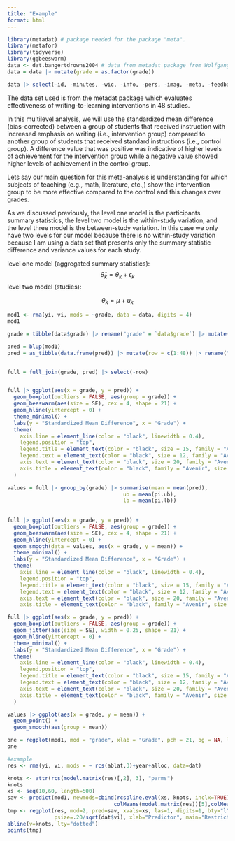 ```yaml
---
title: "Example"
format: html
---
```



```r
library(metadat) # package needed for the package "meta".
library(metafor)
library(tidyverse)
library(ggbeeswarm)
data <- dat.bangertdrowns2004 # data from metadat package from Wolfgang Viechtbauer
data = data |> mutate(grade = as.factor(grade))
```


```r
data |> select(-id, -minutes, -wic, -info, -pers, -imag, -meta, -feedback) |> slice(1:8)
```


The data set used is from the metadat package which evaluates effectiveness of writing-to-learning interventions in 48 studies.  

In this multilevel analysis, we will use the standardized mean difference (bias-corrected) between a group of students that received instruction with increased emphasis on writing (i.e., intervention group) compared to another group of students that received standard instructions (i.e., control group). A difference value that was positive was indicative of higher levels of achievement for the intervention group while a negative value showed higher levels of achievement in the control group.  

Lets say our main question for this meta-analysis is understanding for which subjects of teaching (e.g., math, literature, etc.,) show the intervention group to be more effective compared to the control and this changes over grades.  

As we discussed previously, the level one model is the participants summary statistics, the level two model is the within-study variation, and the level three model is the between-study variation. In this case we only have two levels for our model because there is no within-study variation because I am using a data set that presents only the summary statistic difference and variance values for each study. 


level one model (aggregated summary statistics):  
$$\hat{\theta}_{k} = \theta_{k} + \epsilon_{k}$$
level two model (studies): 

$$\theta_k = \mu + u_k$$

```r
mod1 <- rma(yi, vi, mods = ~grade, data = data, digits = 4)
mod1

grade = tibble(data$grade) |> rename("grade" = `data$grade`) |> mutate(row = c(1:48))

pred = blup(mod1)
pred = as_tibble(data.frame(pred)) |> mutate(row = c(1:48)) |> rename("SE" = se)


full = full_join(grade, pred) |> select(-row)


full |> ggplot(aes(x = grade, y = pred)) + 
  geom_boxplot(outliers = FALSE, aes(group = grade)) +
  geom_beeswarm(aes(size = SE), cex = 4, shape = 21) +
  geom_hline(yintercept = 0) +
  theme_minimal() +
  labs(y = "Standardized Mean Difference", x = "Grade") +
  theme(
    axis.line = element_line(color = "black", linewidth = 0.4),
    legend.position = "top", 
    legend.title = element_text(color = "black", size = 15, family = "Avenir"),
    legend.text = element_text(color = "black", size = 12, family = "Avenir"),
    axis.text = element_text(color = "black", size = 20, family = "Avenir"),
    axis.title = element_text(color = "black", family = "Avenir", size = 25)
  )

```


```r
values = full |> group_by(grade) |> summarise(mean = mean(pred),
                                     ub = mean(pi.ub),
                                     lb = mean(pi.lb))
  
  
full |> ggplot(aes(x = grade, y = pred)) + 
  geom_boxplot(outliers = FALSE, aes(group = grade)) +
  geom_beeswarm(aes(size = SE), cex = 4, shape = 21) +
  geom_hline(yintercept = 0) +
  geom_smooth(data = values, aes(x = grade, y = mean)) +
  theme_minimal() +
  labs(y = "Standardized Mean Difference", x = "Grade") +
  theme(
    axis.line = element_line(color = "black", linewidth = 0.4),
    legend.position = "top", 
    legend.title = element_text(color = "black", size = 15, family = "Avenir"),
    legend.text = element_text(color = "black", size = 12, family = "Avenir"),
    axis.text = element_text(color = "black", size = 20, family = "Avenir"),
    axis.title = element_text(color = "black", family = "Avenir", size = 25))
```

```r
full |> ggplot(aes(x = grade, y = pred)) + 
  geom_boxplot(outliers = FALSE, aes(group = grade)) +
  geom_jitter(aes(size = SE), width = 0.25, shape = 21) +
  geom_hline(yintercept = 0) +
  theme_minimal() +
  labs(y = "Standardized Mean Difference", x = "Grade") +
  theme(
    axis.line = element_line(color = "black", linewidth = 0.4),
    legend.position = "top", 
    legend.title = element_text(color = "black", size = 15, family = "Avenir"),
    legend.text = element_text(color = "black", size = 12, family = "Avenir"),
    axis.text = element_text(color = "black", size = 20, family = "Avenir"),
    axis.title = element_text(color = "black", family = "Avenir", size = 25)
  )
```



```r
values |> ggplot(aes(x = grade, y = mean)) +
  geom_point() +
  geom_smooth(aes(group = mean))
```




```r
one = regplot(mod1, mod = "grade", xlab = "Grade", pch = 21, bg = NA, labsize = 22, refline = 0)
one
```


```r
#example
res <- rma(yi, vi, mods = ~ rcs(ablat,3)+year+alloc, data=dat)

knots <- attr(rcs(model.matrix(res)[,2], 3), "parms")
knots
xs <- seq(10,60, length=500)
sav <- predict(mod1, newmods=cbind(rcspline.eval(xs, knots, inclx=TRUE),colMeans(model.matrix(res))[4],
                                  colMeans(model.matrix(res))[5],colMeans(model.matrix(res))[6]))
tmp <- regplot(res, mod=2, pred=sav, xvals=xs, las=1, digits=1, bty="l",
               psize=.20/sqrt(dat$vi), xlab="Predictor", main="Restricted Cubic Spline Model", transf=exp)
abline(v=knots, lty="dotted")
points(tmp)
```





